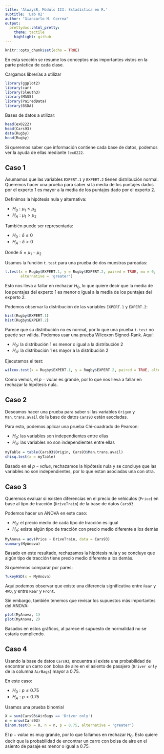 ```yaml
---
title: 'AlwaysR, Módulo III: Estadística en R.'
subtitle: 'Lab 02'
author: "Giancarlo M. Correa"
output:
  prettydoc::html_pretty:
    theme: tactile
    highlight: github
---
```


```r
knitr::opts_chunk$set(echo = TRUE)
```

En esta sección se resume los conceptos más importantes vistos en la parte práctica de cada clase.

Cargamos librerías a utilizar

```r
library(ggplot2)
library(car)
library(Sleuth3)
library(MASS)
library(PairedData)
library(BSDA)
```

Bases de datos a utilizar:

```r
head(ex0222)
head(Cars93)
data(Rugby)
head(Rugby)
```

Si queremos saber que información contiene cada base de datos, podemos ver la ayuda de ellas mediante `?ex0222`.

## Caso 1

Asumamos que las variables `EXPERT.1` y `EXPERT.2` tienen distribución normal. Queremos hacer una prueba para saber si la media de los puntajes dados por el experto 1 es mayor a la media de los puntajes dado por el experto 2.

Definimos la hipótesis nula y alternativa:

* $H_0: \mu_1 \leq \mu_2$
* $H_A: \mu_1 > \mu_2$

También puede ser representada:

* $H_0: \delta \leq 0$
* $H_A: \delta > 0$

Donde $\delta = \mu_1 - \mu_2$

Usamos la función `t.test` para una prueba de dos muestras pareadas:

```r
t.test(x = Rugby$EXPERT.1, y = Rugby$EXPERT.2, paired = TRUE, mu = 0,
       alternative = 'greater')
```

Esto nos lleva a fallar en rechazar $H_0$, lo que quiere decir que la media de los puntajes del experto 1 es menor o igual a la media de los puntajes del experto 2.

Podemos observar la distribución de las variables `EXPERT.1` y `EXPERT.2`:

```r
hist(Rugby$EXPERT.1)
hist(Rugby$EXPERT.2)
```

Parece que su distribución no es normal, por lo que una prueba `t.test` no puede ser válida. Podemos usar una prueba Wilcoxon Signed-Rank. Aquí:

* $H_0$: la distribución 1 es menor o igual a la distribución 2
* $H_A$: la distribución 1 es mayor a la distribución 2

Ejecutamos el test:

```r
wilcox.test(x = Rugby$EXPERT.1, y = Rugby$EXPERT.2, paired = TRUE, alternative = 'greater')
```

Como vemos, el $p-value$ es grande, por lo que nos lleva a fallar en rechazar la hipótesis nula.

## Caso 2

Deseamos hacer una prueba para saber si las variables `Origen` y `Man.trans.avail` de la base de datos `Cars93` están asociadas.

Para esto, podemos aplicar una prueba Chi-cuadrado de Pearson:

* $H_0$: las variables son independientes entre ellas
* $H_A$: las variables no son independientes entre ellas

```r
myTable = table(Cars93$Origin, Cars93$Man.trans.avail)
chisq.test(x = myTable)
```

Basado en el $p-value$, rechazamos la hipótesis nula y se concluye que las variables no son independientes, por lo que estan asociadas una con otra.

## Caso 3

Queremos evaluar si existen diferencias en el precio de vehículos (`Price`) en base al tipo de tracción (`DriveTrain`) de la base de datos `Cars93`.

Podemos hacer un ANOVA en este caso:

* $H_0$: el precio medio de cada tipo de tracción es igual
* $H_A$: existe algún tipo de tracción con precio medio diferente a los demás

```r
MyAnova = aov(Price ~ DriveTrain, data = Cars93)
summary(MyAnova)
```

Basado en este resultado, rechazamos la hipótesis nula y se concluye que algún tipo de tracción tiene precio medio diferente a los demás. 

Si queremos comparar por pares:

```r
TukeyHSD(x = MyAnova)
```

Aquí podemos observar que existe una diferencia significativa entre `Rear` y `4WD`, y entre `Rear` y `Front`.

Sin embargo, también tenemos que revisar los supuestos más importantes del ANOVA:

```r
plot(MyAnova, 1)
plot(MyAnova, 2)
```

Basados en estos gráficos, al parece el supuesto de normalidad no se estaría cumpliendo.

## Caso 4

Usando la base de datos `Cars93`, encuentra si existe una probabilidad de encontrar un carro con bolsa de aire en el asiento de pasajero (`Driver only` de la columna `AirBags`) mayor a 0.75.

En este caso:

* $H_0: p \leq 0.75$
* $H_A: p>0.75$

Usamos una prueba binomial

```r
X = sum(Cars93$AirBags == 'Driver only')
n = nrow(Cars93)
binom.test(x = X, n = n, p = 0.75, alternative = 'greater')
```

El $p-value$ es muy grande, por lo que fallamos en rechazar $H_0$. Esto quiere decir que la probabilidad de encontrar un carro con bolsa de aire en el asiento de pasaje es menor o igual a 0.75.